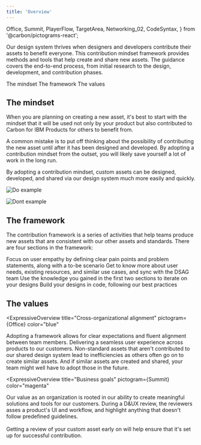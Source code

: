 ```yaml
---
title: 'Overview'
---
```


  Office,
  Summit,
  PlayerFlow,
  TargetArea,
  Networking_02,
  CodeSyntax,
} from '@carbon/pictograms-react';

<PageDescription>

Our design system thrives when designers and developers contribute their assets to benefit everyone. This contribution mindset framework provides methods and tools that help create and share new assets. The guidance covers the end-to-end process, from initial research to the design, development, and contribution phases.

</PageDescription>

<AnchorLinks>
  <AnchorLink>The mindset</AnchorLink>
  <AnchorLink>The framework</AnchorLink>
  <AnchorLink>The values</AnchorLink>
</AnchorLinks>

## The mindset

When you are planning on creating a new asset, it's best to start with the mindset that it will be used not only by your product but also contributed to Carbon for IBM Products for others to benefit from.

A common mistake is to put off thinking about the possibility of contributing the new asset until after it has been designed and developed. By adopting a contribution mindset from the outset, you will likely save yourself a lot of work in the long run.

By adopting a contribution mindset, custom assets can be designed, developed, and shared via our design system much more easily and quickly.

<Row>
<Column colLg={6}>
<DoDontExample type="do" caption="Do adopt the contribution mindset from the start of your design and development process.">

![Do example](images/contribution-mindset-do.png)

</DoDontExample>
</Column>
<Column colLg={6}>
<DoDontExample type="dont" caption="Do not postpone thinking about contributing your asset until the end of the project. Doing so will likely result in more re-work and ultimately make successful contributions less likely.">

![Dont example](images/contribution-mindset-dont.png)

</DoDontExample>
</Column>
</Row>

## The framework

The contribution framework is a series of activities that help teams produce new assets that are consistent with our other assets and standards. There are four sections in the framework:

<Row>
  <Column colSm={2} colMd={4} colLg={3} noGutterSmLeft noGutterMdLeft noGutterLgLeft>
    <StepCard
      title="Intent"
      pictogram={PlayerFlow}
      href="/contributing/contribution-framework/intent"
    >
      Focus on user empathy by defining clear pain points and problem statements, along with a to-be scenario
    </StepCard>
  </Column>
  <Column colSm={2} colMd={4} colLg={3} noGutterSmLeft noGutterMdLeft noGutterLgLeft>
    <StepCard
      title="Scope"
      pictogram={TargetArea}
      href="/contributing/contribution-framework/scope"
    >
      Get to know more about user needs, existing resources, and similar use cases, and sync with the DSAG team
    </StepCard>
  </Column>
  <Column colSm={2} colMd={4} colLg={3} noGutterSmLeft noGutterMdLeft noGutterLgLeft>
    <StepCard
      title="Iterate"
      pictogram={Networking_02}
      href="/contributing/contribution-framework/iterate"
    >
      Use the knowledge you gained in the first two sections to iterate on your designs
    </StepCard>
  </Column>
  <Column colSm={2} colMd={4} colLg={3} noGutterSmLeft noGutterMdLeft noGutterLgLeft>
    <StepCard
      title="Develop"
      pictogram={CodeSyntax}
      href="/contributing/contribution-framework/develop"
    >
      Build your designs in code, following our best practices
    </StepCard>
  </Column>
</Row>

## The values

<ExpressiveOverview
  title="Cross-organizational alignment"
  pictogram={Office}
  color="blue"
>
  <ExpressiveOverviewCard title="Teamwork">
Adopting a framework allows for clear expectations and fluent alignment between team members.
  </ExpressiveOverviewCard>
  <ExpressiveOverviewCard title="Consistency">
Delivering a seamless user experience across products to our customers.
  </ExpressiveOverviewCard>
  <ExpressiveOverviewCard title="Contribution">
Non-standard assets that aren't contributed to our shared design system lead to inefficiencies as others often go on to create similar assets. And if similar assets are created and shared, your team might well have to adopt those in the future.
  </ExpressiveOverviewCard>
</ExpressiveOverview>

<ExpressiveOverview
  title="Business goals"
  pictogram={Summit}
  color="magenta"
>
  <ExpressiveOverviewCard title="Consistency" href="https://ibm.ent.box.com/file/896146828905?s=8q1f169rrn3d9nvyeuwl7k9cszaoxm1c">
Our value as an organization is rooted in our ability to create meaningful solutions and tools for our customers.
  </ExpressiveOverviewCard>
  <ExpressiveOverviewCard title="D&UX review scores" href="https://pages.github.ibm.com/cdai-design/dux/">
During a D&UX review, the reviewers asses a product's UI and workflow, and highlight anything that doesn't follow predefined guidelines.
<br /><br />
Getting a review of your custom asset early on will help ensure that it's set up for successful contribution.
  </ExpressiveOverviewCard>
</ExpressiveOverview>
